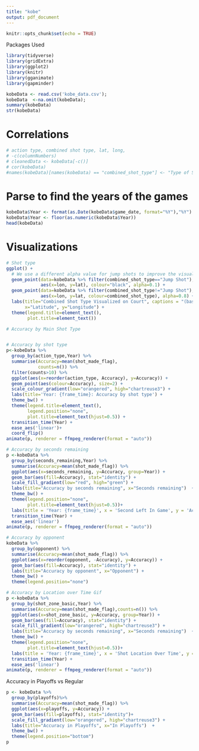---
title: "kobe"
output: pdf_document
---

```{r setup, include=FALSE}
knitr::opts_chunk$set(echo = TRUE)
```

Packages Used
```{r}
library(tidyverse)
library(gridExtra)
library(ggplot2)
library(knitr)
library(gganimate)
library(gapminder)
```


```{r}
kobeData <- read.csv('kobe_data.csv');
kobeData  <-na.omit(kobeData);
summary(kobeData)
str(kobeData)
```

# Correlations
```{r}
# action type, combined shot type, lat, long, 
# -c(columnNumbers)
# cleanedData <- kobeData[-c()]
# cor(kobeData)
#names(kobeData)[names(kobeData) == "combined_shot_type"] <- "Type of Shots"
```

# Parse to find the years of the games 
```{r}
kobeData$Year <- format(as.Date(kobeData$game_date, format="%Y"),"%Y")
kobeData$Year <- floor(as.numeric(kobeData$Year))
head(kobeData)
```



# Visualizations

```{r}
# Shot type
ggplot() + 
  # We use a different alpha value for jump shots to improve the visualization
  geom_point(data=kobeData %>% filter(combined_shot_type=="Jump Shot"),
             aes(x=lon, y=lat), colour="black", alpha=0.1) +
  geom_point(data=kobeData %>% filter(combined_shot_type!="Jump Shot"),
             aes(x=lon, y=lat, colour=combined_shot_type), alpha=0.8) +
  labs(title="Combined Shot Type Visualized on Court", captions = "(based on data from Kaggle and NBA.com)", 
       x="Latitude", y="Longitude") +
  theme(legend.title=element_text(),
        plot.title=element_text()) 
```

```{r}
# Accuracy by Main Shot Type 


# Accuracy by shot type 
p<-kobeData %>%
  group_by(action_type,Year) %>%
  summarise(Accuracy=mean(shot_made_flag),
            counts=n()) %>%
  filter(counts>10) %>%
  ggplot(aes(x=reorder(action_type, Accuracy), y=Accuracy)) + 
  geom_point(aes(colour=Accuracy), size=2) +
  scale_colour_gradient(low="orangered", high="chartreuse3") +
  labs(title='Year: {frame_time}: Accuracy by shot type') +
  theme_bw() +
  theme(legend.title=element_text(),
        legend.position="none",
        plot.title=element_text(hjust=0.5)) +
  transition_time(Year) +
  ease_aes('linear')+
  coord_flip()
animate(p, renderer = ffmpeg_renderer(format = "auto"))
```

```{r}
# Accuracy by seconds remaining
p <-kobeData %>%
  group_by(seconds_remaining,Year) %>%
  summarise(Accuracy=mean(shot_made_flag)) %>%
  ggplot(aes(x=seconds_remaining, y=Accuracy, group=Year)) + 
  geom_bar(aes(fill=Accuracy), stat="identity") +
  scale_fill_gradient(low="red", high="green") +
  labs(title="Accuracy by seconds remaining", x="Seconds remaining")  +
  theme_bw() +
  theme(legend.position="none",
        plot.title=element_text(hjust=0.5))+
  labs(title = 'Year: {frame_time}', x = 'Second Left In Game', y = 'Accuracy') +
  transition_time(Year) +
  ease_aes('linear')
animate(p, renderer = ffmpeg_renderer(format = "auto"))
```

```{r}
# Accuracy by opponent
kobeData %>%
  group_by(opponent) %>%
  summarise(Accuracy=mean(shot_made_flag)) %>%
  ggplot(aes(x=reorder(opponent, -Accuracy), y=Accuracy)) + 
  geom_bar(aes(fill=Accuracy), stat="identity") +
  labs(title="Accuracy by opponent", x="Opponent") +
  theme_bw() +
  theme(legend.position="none")  
```
```{r}
# Accuracy by Location over Time Gif
p <-kobeData %>%
  group_by(shot_zone_basic,Year) %>%
  summarise(Accuracy=mean(shot_made_flag),counts=n()) %>%
  ggplot(aes(x=shot_zone_basic, y=Accuracy, group=Year)) + 
  geom_bar(aes(fill=Accuracy), stat="identity") + 
  scale_fill_gradient(low="orangered", high="chartreuse3") +
  labs(title="Accuracy by seconds remaining", x="Seconds remaining")  +
  theme_bw() +
  theme(legend.position="none",
        plot.title=element_text(hjust=0.5))+
  labs(title = 'Year: {frame_time}', x = 'Shot Location Over Time', y = 'Accuracy') +
  transition_time(Year) +
  ease_aes('linear')
animate(p, renderer = ffmpeg_renderer(format = "auto"))
```

Accuracy in Playoffs vs Regular
```{r}
p <- kobeData %>%
  group_by(playoffs)%>%
  summarise(Accuracy=mean(shot_made_flag)) %>%
  ggplot(aes(x=playoffs, y=Accuracy)) + 
  geom_bar(aes(fill=playoffs), stat="identity")+
  scale_fill_gradient(low="orangered", high="chartreuse3") +
  labs(title="Accuracy in Playoffs", x="In Playoffs")  +
  theme_bw() +
  theme(legend.position="bottom")
p
```

